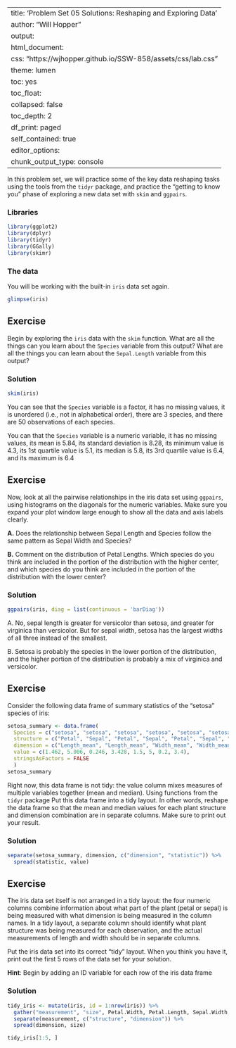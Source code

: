 
---
title: 'Problem Set 05 Solutions: Reshaping and Exploring Data'
author: "Will Hopper"
output:
  html_document:
    css: "https://wjhopper.github.io/SSW-858/assets/css/lab.css"
    theme: lumen
    toc: yes
    toc_float:
      collapsed: false
    toc_depth: 2
    df_print: paged
    self_contained: true
editor_options: 
  chunk_output_type: console
---

In this problem set, we will practice some of the key data reshaping tasks using the tools from the `tidyr` package, and practice the "getting to know you" phase of exploring a new data set with `skim` and `ggpairs`.

### Libraries
```r
library(ggplot2)
library(dplyr)
library(tidyr)
library(GGally)
library(skimr)
```

### The data
You will be working with the built-in `iris` data set again.

```r
glimpse(iris)
```



## Exercise
Begin by exploring the `iris` data with the `skim` function. What are all the things can you learn about the `Species` variable from this output? What are all the things you can learn about the `Sepal.Length` variable from this output?


### Solution
```r
skim(iris)
```

You can see that the `Species` variable is a factor, it has no missing values, it is unordered (i.e., not in alphabetical order), there are 3 species, and there are 50 observations of each species.

You can that the `Species` variable is a numeric variable, it has no missing values, its mean is 5.84, its standard deviation is 8.28, its minimum value is 4.3, its 1st quartile value is 5.1, its median is 5.8, its 3rd quartile value is 6.4, and its maximum is 6.4


## Exercise
Now, look at all the pairwise relationships in the iris data set using `ggpairs`, using histograms on the diagonals for the numeric variables. Make sure you expand your plot window large enough to show all the data and axis labels clearly.

**A.** Does the relationship between Sepal Length and Species follow the same pattern as Sepal Width and Species?

**B.** Comment on the distribution of Petal Lengths. Which species do you think are included in the portion of the distribution with the higher center, and which species do you think are included in the portion of the distribution with the lower center?


### Solution
```r
ggpairs(iris, diag = list(continuous = 'barDiag'))
```

A. No, sepal length is greater for versicolor than setosa, and greater for virginica than versicolor. But for sepal width, setosa has the largest widths of all three instead of the smallest.

B. Setosa is probably the species in the lower portion of the distribution, and the higher portion of the distribution is probably a mix of virginica and versicolor.


## Exercise
Consider the following data frame of summary statistics of the "setosa" species of iris:

```r
setosa_summary <- data.frame(
  Species = c("setosa", "setosa", "setosa", "setosa", "setosa", "setosa", "setosa", "setosa"),
  structure = c("Petal", "Sepal", "Petal", "Sepal", "Petal", "Sepal", "Petal", "Sepal"),
  dimension = c("Length_mean", "Length_mean", "Width_mean", "Width_mean", "Length_median", "Length_median", "Width_median", "Width_median"),
  value = c(1.462, 5.006, 0.246, 3.428, 1.5, 5, 0.2, 3.4),
  stringsAsFactors = FALSE
  )
setosa_summary
```

Right now, this data frame is not tidy: the value column mixes measures of multiple variables together (mean and median). Using functions from the `tidyr` package Put this data frame into a tidy layout. In other words, reshape the data frame so that the mean and median values for each plant structure and dimension combination are in separate columns. Make sure to print out your result.

### Solution
```r
separate(setosa_summary, dimension, c("dimension", "statistic")) %>%
  spread(statistic, value)
```


## Exercise
The iris data set itself is not arranged in a tidy layout: the four numeric columns combine information about what part of the plant (petal or sepal) is being measured with what dimension is being measured in the column names. In a tidy layout, a separate column should identify what plant structure was being measured for each observation, and the actual measurements of length and width should be in separate columns.

Put the iris data set into its correct "tidy" layout. When you think you have it, print out the first 5 rows of the data set for your solution.

<div class="attention">
**Hint**: Begin by adding an ID variable for each row of the iris data frame
</div>

### Solution
```r
tidy_iris <- mutate(iris, id = 1:nrow(iris)) %>%
  gather("measurement", "size", Petal.Width, Petal.Length, Sepal.Width, Sepal.Length) %>%
  separate(measurement, c("structure", "dimension")) %>%
  spread(dimension, size)

tidy_iris[1:5, ]
```

